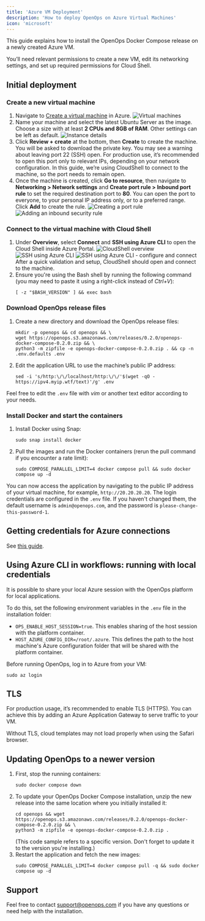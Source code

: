 ```yaml
---
title: 'Azure VM Deployment'
description: 'How to deploy OpenOps on Azure Virtual Machines'
icon: 'microsoft'
---
```


This guide explains how to install the OpenOps Docker Compose release on a newly created Azure VM.

You’ll need relevant permissions to create a new VM, edit its networking settings, and set up required permissions for Cloud Shell.

## Initial deployment

### Create a new virtual machine

1. Navigate to [Create a virtual machine](https://portal.azure.com/#create/Microsoft.VirtualMachine-ARM) in Azure.
    ![Virtual machines](/images/deploy-azure-vms.png)
2. Name your machine and select the latest Ubuntu Server as the image. Choose a size with at least **2 CPUs and 8GB of RAM**. Other settings can be left as default.
    ![Instance details](/images/deploy-azure-instance-details.png)
3. Click **Review + create** at the bottom, then **Create** to create the machine. You will be asked to download the private key.
    You may see a warning about leaving port 22 (SSH) open. For production use, it’s recommended to open this port only to relevant IPs, depending on your network configuration. In this guide, we’re using CloudShell to connect to the machine, so the port needs to remain open.
4. Once the machine is created, click **Go to resource**, then navigate to **Networking > Network settings** and **Create port rule > Inbound port rule** to set the required destination port to **80**. You can open the port to everyone, to your personal IP address only, or to a preferred range. Click **Add** to create the rule.
    ![Creating a port rule](/images/deploy-azure-create-port-rule.png)
    ![Adding an inbound security rule](/images/deploy-azure-add-inbound-security-rule.png)

### Connect to the virtual machine with Cloud Shell

1. Under **Overview**, select **Connect** and **SSH using Azure CLI** to open the Cloud Shell inside Azure Portal.
    ![CloudShell overview](/images/deploy-azure-cloudshell-overview.png)
    ![SSH using Azure CLI](/images/deploy-azure-ssh.png)
    ![SSH using Azure CLI - configure and connect](/images/deploy-azure-ssh-configure-connect.png)
 After a quick validation and setup, CloudShell should open and connect to the machine.
2. Ensure you're using the Bash shell by running the following command (you may need to paste it using a right-click instead of *Ctrl+V*):
    ```shell
    [ -z "$BASH_VERSION" ] && exec bash
    ```

### Download OpenOps release files

1. Create a new directory and download the OpenOps release files:
    ```shell
    mkdir -p openops && cd openops && \
    wget https://openops.s3.amazonaws.com/releases/0.2.0/openops-docker-compose-0.2.0.zip && \
    python3 -m zipfile -e openops-docker-compose-0.2.0.zip . && cp -n .env.defaults .env
    ```
2. Edit the application URL to use the machine’s public IP address:
    ```shell
    sed -i 's/http:\/\/localhost/http:\/\/'$(wget -qO - https://ipv4.myip.wtf/text)'/g' .env
    ```

Feel free to edit the `.env` file with *vim* or another text editor according to your needs.

### Install Docker and start the containers

1. Install Docker using Snap:
    ```shell
    sudo snap install docker
    ```
2. Pull the images and run the Docker containers (rerun the pull command if you encounter a rate limit):
    ```shell
    sudo COMPOSE_PARALLEL_LIMIT=4 docker compose pull && sudo docker compose up -d
    ```

You can now access the application by navigating to the public IP address of your virtual machine, for example, `http://20.20.20.20`. The login credentials are configured in the `.env` file. If you haven't changed them, the default username is `admin@openops.com`, and the password is `please-change-this-password-1`.

## Getting credentials for Azure connections

See [this guide](https://docs.google.com/document/d/1WhwMk3he4d4vEv_7hIw7u_4ZIz_8ZewUS1yUKxpdYR0/edit?tab=t.0#heading=h.4lq77bkice4n).

## Using Azure CLI in workflows: running with local credentials

It is possible to share your local Azure session with the OpenOps platform for local applications.

To do this, set the following environment variables in the `.env` file in the installation folder:
* `OPS_ENABLE_HOST_SESSION=true`. This enables sharing of the host session with the platform container.
* `HOST_AZURE_CONFIG_DIR=/root/.azure`. This defines the path to the host machine's Azure configuration folder that will be shared with the platform container.

Before running OpenOps, log in to Azure from your VM:
```shell
sudo az login
```

## TLS

For production usage, it’s recommended to enable TLS (HTTPS). You can achieve this by adding an Azure Application Gateway to serve traffic to your VM.

Without TLS, cloud templates may not load properly when using the Safari browser.

## Updating OpenOps to a newer version

1. First, stop the running containers:
    ```shell
    sudo docker compose down
    ```
2. To update your OpenOps Docker Compose installation, unzip the new release into the same location where you initially installed it:
    ```shell
    cd openops && wget https://openops.s3.amazonaws.com/releases/0.2.0/openops-docker-compose-0.2.0.zip && \
    python3 -m zipfile -e openops-docker-compose-0.2.0.zip .
    ```
    (This code sample refers to a specific version. Don't forget to update it to the version you're installing.)
3. Restart the application and fetch the new images:
    ```shell
    sudo COMPOSE_PARALLEL_LIMIT=4 docker compose pull -q && sudo docker compose up -d
    ```

## Support

Feel free to contact support@openops.com if you have any questions or need help with the installation.
